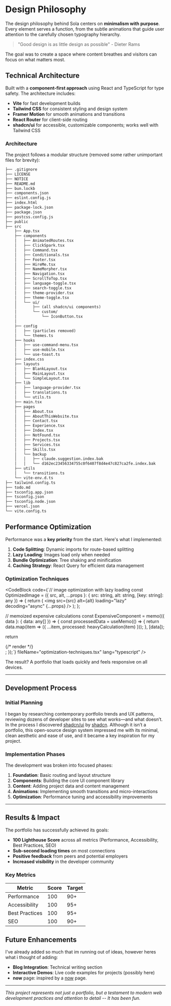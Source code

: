 
# Design Philosophy

The design philosophy behind Sola centers on **minimalism with purpose**. Every element serves a function, from the subtle animations that guide user attention to the carefully chosen typography hierarchy. 

> "Good design is as little design as possible" - Dieter Rams

The goal was to create a space where content breathes and visitors can focus on what matters most.

## Technical Architecture

Built with a **component-first approach** using React and TypeScript for type safety. The architecture includes:

- **Vite** for fast development builds
- **Tailwind CSS** for consistent styling and design system
- **Framer Motion** for smooth animations and transitions
- **React Router** for client-side routing
- **shadcn/ui** for accessible, customizable components; works well with Tailwind CSS

### Architecture

The project follows a modular structure (removed some rather unimportant files for brevity):

```txt
├── .gitignore
├── LICENSE
├── NOTICE
├── README.md
├── bun.lockb
├── components.json
├── eslint.config.js
├── index.html
├── package-lock.json
├── package.json
├── postcss.config.js
├── public
├── src
    ├── App.tsx
    ├── components
    │   ├── AnimatedRoutes.tsx
    │   ├── ClickSpark.tsx
    │   ├── Command.tsx
    │   ├── Conditionals.tsx
    │   ├── Footer.tsx
    │   ├── HireMe.tsx
    │   ├── NameMorpher.tsx
    │   ├── Navigation.tsx
    │   ├── ScrollToTop.tsx
    │   ├── language-toggle.tsx
    │   ├── search-toggle.tsx
    │   ├── theme-provider.tsx
    │   ├── theme-toggle.tsx
    │   └── ui/ 
    │       ├── (all shadcn/ui components)
    │       └── custom/
    │           └── IconButton.tsx
    │
    ├── config
    │   ├── (particles removed)
    │   └── themes.ts
    ├── hooks
    │   ├── use-command-menu.tsx
    │   ├── use-mobile.tsx
    │   └── use-toast.ts
    ├── index.css
    ├── layouts
    │   ├── BlankLayout.tsx
    │   ├── MainLayout.tsx
    │   └── SimpleLayout.tsx
    ├── lib
    │   ├── language-provider.tsx
    │   ├── translations.ts
    │   └── utils.ts
    ├── main.tsx
    ├── pages
    │   ├── About.tsx
    │   ├── AboutThisWebsite.tsx
    │   ├── Contact.tsx
    │   ├── Experience.tsx
    │   ├── Index.tsx
    │   ├── NotFound.tsx
    │   ├── Projects.tsx
    │   ├── Services.tsx
    │   ├── Skills.tsx
    │   └── backup
    │   │   ├── claude.suggestion.index.bak
    │   │   └── d162ec23456334755c0f6407f8d4e47c827ca2fe.index.bak
    ├── utils
    │   └── transitions.ts
    └── vite-env.d.ts
├── tailwind.config.ts
├── todo.md
├── tsconfig.app.json
├── tsconfig.json
├── tsconfig.node.json
├── vercel.json
└── vite.config.ts
```

## Performance Optimization

Performance was a **key priority** from the start. Here's what I implemented:

1. **Code Splitting**: Dynamic imports for route-based splitting
2. **Lazy Loading**: Images load only when needed
3. **Bundle Optimization**: Tree shaking and minification
4. **Caching Strategy**: React Query for efficient data management

### Optimization Techniques

<CodeBlock
  code={`// image optimization with lazy loading
const OptimizedImage = ({ src, alt, ...props }: { src: string, alt: string, [key: string]: any }) => {
  return (
    <img 
      src={src} 
      alt={alt}
      loading="lazy"
      decoding="async"
      {...props}
    />
  );
};

// memoized expensive calculations
const ExpensiveComponent = memo(({ data }: { data: any[] }) => {
  const processedData = useMemo(() => {
    return data.map(item => ({
      ...item,
      processed: heavyCalculation(item)
    }));
  }, [data]);

  return <div>{/* render */}</div>;
});`}
  fileName="optimization-techniques.tsx"
  lang="typescript"
/>

The result? A portfolio that loads quickly and feels responsive on all devices.

---

## Development Process

### Initial Planning

I began by researching contemporary portfolio trends and UX patterns, reviewing dozens of developer sites to see what works—and what doesn’t. In the process I discovered [shadcn/ui](https://ui.shadcn.com/) by [shadcn](https://shadcn.com). Although it isn’t a portfolio, this open-source design system impressed me with its minimal, clean aesthetic and ease of use, and it became a key inspiration for my project.

### Implementation Phases

The development was broken into focused phases:

1. **Foundation**: Basic routing and layout structure
2. **Components**: Building the core UI component library
3. **Content**: Adding project data and content management
4. **Animations**: Implementing smooth transitions and micro-interactions
5. **Optimization**: Performance tuning and accessibility improvements

---

## Results & Impact

The portfolio has successfully achieved its goals:

- **100 Lighthouse Score** across all metrics (Performance, Accessibility, Best Practices, SEO)
- **Sub-second loading times** on most connections
- **Positive feedback** from peers and potential employers
- **Increased visibility** in the developer community

### Key Metrics

| Metric | Score | Target |
|--------|-------|--------|
| Performance | 100 | 90+ |
| Accessibility | 100 | 95+ |
| Best Practices | 100 | 95+ |
| SEO | 100 | 90+ |

<ProjectImage 
  src="/projects/sola/lighthouse.png"
  alt="Performance metrics"
  caption="Lighthouse performance results"
  size="full"
/>

## Future Enhancements

I've already added so much that im running out of ideas, however heres what i thought of adding: 

-  **Blog Integration**: Technical writing section
-  **Interactive Demos**: Live code examples for projects (possibly here)
-  **now** page: inspired by a <a href="https://nownownow.com/" target="_blank" rel="noopener noreferrer">now</a> page.

---

*This project represents not just a portfolio, but a testament to modern web development practices and attention to detail -- It has been fun.* 